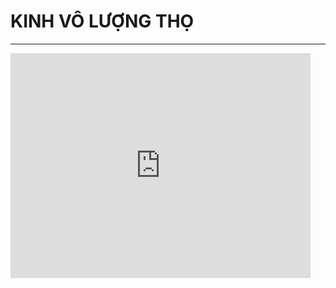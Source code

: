 # KINH VÔ LƯỢNG THỌ
***
<iframe
    width="480"
    height="360"
    src="https://www.youtube.com/embed/WlIVlRBds3w"
    frameborder="0"
    allow="autoplay; encrypted-media"
    allowfullscreen
></iframe>